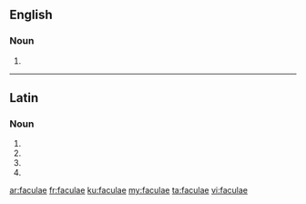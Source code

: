 ==English==

===Noun===
{{head|en|plural}}

# {{plural of|facula|lang=en}}

----

==Latin==

===Noun===
{{la-noun-form|faculae}}

# {{inflection of|facula||nom|p|lang=la}}
# {{inflection of|facula||gen|s|lang=la}}
# {{inflection of|facula||dat|s|lang=la}}
# {{inflection of|facula||voc|p|lang=la}}

[[ar:faculae]]
[[fr:faculae]]
[[ku:faculae]]
[[my:faculae]]
[[ta:faculae]]
[[vi:faculae]]
